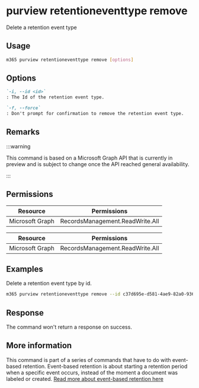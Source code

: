 
# purview retentioneventtype remove

Delete a retention event type

## Usage

```sh
m365 purview retentioneventtype remove [options]
```

## Options

```md definition-list
`-i, --id <id>`
: The Id of the retention event type.

`-f, --force`
: Don't prompt for confirmation to remove the retention event type.
```

<Global />

## Remarks

:::warning

This command is based on a Microsoft Graph API that is currently in preview and is subject to change once the API reached general availability.

:::

## Permissions
<Tabs>
  <TabItem value="Delegated">

  | Resource        | Permissions                     |
  |-----------------|---------------------------------|
  | Microsoft Graph | RecordsManagement.ReadWrite.All |

  </TabItem>
  <TabItem value="Application">

  | Resource        | Permissions                     |
  |-----------------|---------------------------------|
  | Microsoft Graph | RecordsManagement.ReadWrite.All |

  </TabItem>
</Tabs>

## Examples

Delete a retention event type by id.

```sh
m365 purview retentioneventtype remove --id c37d695e-d581-4ae9-82a0-9364eba4291e
```

## Response

The command won't return a response on success.

## More information

This command is part of a series of commands that have to do with event-based retention. Event-based retention is about starting a retention period when a specific event occurs, instead of the moment a document was labeled or created. [Read more about event-based retention here](https://learn.microsoft.com/microsoft-365/compliance/event-driven-retention?view=o365-worldwide)
